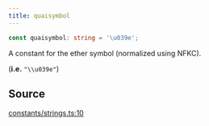 ```yaml
---
title: quaisymbol
---
```


```ts
const quaisymbol: string = '\u039e';
```

A constant for the ether symbol (normalized using NFKC).

(**i.e.** `"\\u039e"`)

## Source

[constants/strings.ts:10](https://github.com/dominant-strategies/quais-6.js/blob/3237c5c21df47dfe74b210196b4121a22539a577/src/constants/strings.ts#L10)
